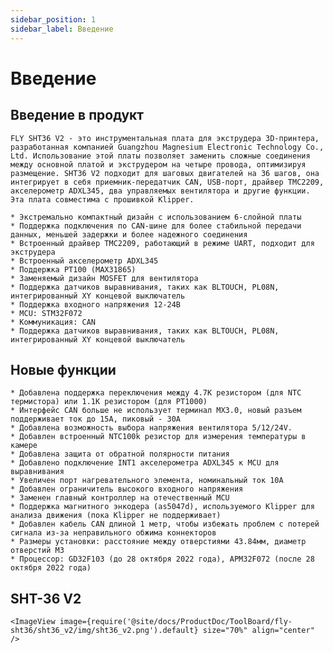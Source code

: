 ```yaml
---
sidebar_position: 1
sidebar_label: Введение
---
```




# Введение

## Введение в продукт

    FLY SHT36 V2 - это инструментальная плата для экструдера 3D-принтера, разработанная компанией Guangzhou Magnesium Electronic Technology Co., Ltd. Использование этой платы позволяет заменить сложные соединения между основной платой и экструдером на четыре провода, оптимизируя размещение. SHT36 V2 подходит для шаговых двигателей на 36 шагов, она интегрирует в себя приемник-передатчик CAN, USB-порт, драйвер TMC2209, акселерометр ADXL345, два управляемых вентилятора и другие функции. Эта плата совместима с прошивкой Klipper.

    * Экстремально компактный дизайн с использованием 6-слойной платы
    * Поддержка подключения по CAN-шине для более стабильной передачи данных, меньшей задержки и более надежного соединения
    * Встроенный драйвер TMC2209, работающий в режиме UART, подходит для экструдера
    * Встроенный акселерометр ADXL345
    * Поддержка PT100 (MAX31865)
    * Заменяемый дизайн MOSFET для вентилятора
    * Поддержка датчиков выравнивания, таких как BLTOUCH, PL08N, интегрированный XY концевой выключатель
    * Поддержка входного напряжения 12-24В 
    * MCU: STM32F072
    * Коммуникация: CAN
    * Поддержка датчиков выравнивания, таких как BLTOUCH, PL08N, интегрированный XY концевой выключатель

## Новые функции

    * Добавлена поддержка переключения между 4.7K резистором (для NTC термистора) или 1.1K резистором (для PT1000)
    * Интерфейс CAN больше не использует терминал MX3.0, новый разъем поддерживает ток до 15A, пиковый - 30A
    * Добавлена возможность выбора напряжения вентилятора 5/12/24V.
    * Добавлен встроенный NTC100k резистор для измерения температуры в камере
    * Добавлена защита от обратной полярности питания
    * Добавлено подключение INT1 акселерометра ADXL345 к MCU для выравнивания
    * Увеличен порт нагревательного элемента, номинальный ток 10A
    * Добавлен ограничитель высокого входного напряжения
    * Заменен главный контроллер на отечественный MCU
    * Поддержка магнитного энкодера (as5047d), используемого Klipper для анализа движения (пока Klipper не поддерживает)
    * Добавлен кабель CAN длиной 1 метр, чтобы избежать проблем с потерей сигнала из-за неправильного обжима коннекторов
    * Размеры установки: расстояние между отверстиями 43.84мм, диаметр отверстий M3
    * Процессор: GD32F103 (до 28 октября 2022 года), APM32F072 (после 28 октября 2022 года)

## SHT-36 V2

    <ImageView image={require('@site/docs/ProductDoc/ToolBoard/fly-sht36/sht36_v2/img/sht36_v2.png').default} size="70%" align="center" />